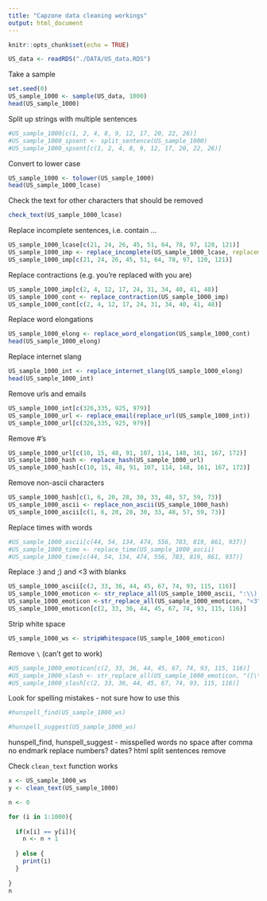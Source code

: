 ```yaml
---
title: "Capzone data cleaning workings"
output: html_document
---
```


```r
knitr::opts_chunk$set(echo = TRUE)
```

```r
US_data <- readRDS("./DATA/US_data.RDS")
```

Take a sample
```r
set.seed(0)
US_sample_1000 <- sample(US_data, 1000)
head(US_sample_1000)
```

Split up strings with multiple sentences
```r
#US_sample_1000[c(1, 2, 4, 8, 9, 12, 17, 20, 22, 26)]
#US_sample_1000_spsent <- split_sentence(US_sample_1000)
#US_sample_1000_spsent[c(1, 2, 4, 8, 9, 12, 17, 20, 22, 26)]
```

Convert to lower case
```r
US_sample_1000 <- tolower(US_sample_1000)
head(US_sample_1000_lcase)
```

Check the text for other characters that should be removed
```r
check_text(US_sample_1000_lcase)
```

Replace incomplete sentences, i.e. contain ...
```r
US_sample_1000_lcase[c(21, 24, 26, 45, 51, 64, 78, 97, 120, 121)]
US_sample_1000_imp <- replace_incomplete(US_sample_1000_lcase, replacement = " ")
US_sample_1000_imp[c(21, 24, 26, 45, 51, 64, 78, 97, 120, 121)]
```

Replace contractions (e.g. you're replaced with you are)
```r
US_sample_1000_imp[c(2, 4, 12, 17, 24, 31, 34, 40, 41, 48)]
US_sample_1000_cont <- replace_contraction(US_sample_1000_imp)
US_sample_1000_cont[c(2, 4, 12, 17, 24, 31, 34, 40, 41, 48)]
```

Replace word elongations
```r
US_sample_1000_elong <- replace_word_elongation(US_sample_1000_cont)
head(US_sample_1000_elong)
```

Replace internet slang
```r
US_sample_1000_int <- replace_internet_slang(US_sample_1000_elong)
head(US_sample_1000_int)
```

Remove urls and emails
```r
US_sample_1000_int[c(326,335, 925, 979)]
US_sample_1000_url <- replace_email(replace_url(US_sample_1000_int))
US_sample_1000_url[c(326,335, 925, 979)]
```

Remove #'s
```r
US_sample_1000_url[c(10, 15, 48, 91, 107, 114, 148, 161, 167, 172)]
US_sample_1000_hash <- replace_hash(US_sample_1000_url)
US_sample_1000_hash[c(10, 15, 48, 91, 107, 114, 148, 161, 167, 172)]
```

Remove non-ascii characters
```r
US_sample_1000_hash[c(1, 6, 20, 28, 30, 33, 48, 57, 59, 73)]
US_sample_1000_ascii <- replace_non_ascii(US_sample_1000_hash)
US_sample_1000_ascii[c(1, 6, 20, 28, 30, 33, 48, 57, 59, 73)]
```

Replace times with words
```r
#US_sample_1000_ascii[c(44, 54, 134, 474, 556, 783, 819, 861, 937)]
#US_sample_1000_time <- replace_time(US_sample_1000_ascii)
#US_sample_1000_time[c(44, 54, 134, 474, 556, 783, 819, 861, 937)]
```

Replace :) and ;) and <3 with blanks
```r
US_sample_1000_ascii[c(2, 33, 36, 44, 45, 67, 74, 93, 115, 116)]
US_sample_1000_emoticon <- str_replace_all(US_sample_1000_ascii, ":\\)|;\\)", "")
US_sample_1000_emoticon <-str_replace_all(US_sample_1000_emoticon, "<3", "")
US_sample_1000_emoticon[c(2, 33, 36, 44, 45, 67, 74, 93, 115, 116)]
```

Strip white space
```r
US_sample_1000_ws <- stripWhitespace(US_sample_1000_emoticon)
```

Remove `\` (can't get to work)
```r
#US_sample_1000_emoticon[c(2, 33, 36, 44, 45, 67, 74, 93, 115, 116)]
#US_sample_1000_slash <- str_replace_all(US_sample_1000_emoticon, "([\\])", "")
#US_sample_1000_slash[c(2, 33, 36, 44, 45, 67, 74, 93, 115, 116)]
```

Look for spelling mistakes - not sure how to use this
```r
#hunspell_find(US_sample_1000_ws)
```
```r
#hunspell_suggest(US_sample_1000_ws)
```

hunspell_find, hunspell_suggest - misspelled words
no space after comma
no endmark
replace numbers?
dates?
html
split sentences
remove \


Check `clean_text` function works
```r
x <- US_sample_1000_ws
y <- clean_text(US_sample_1000)
```
```r
n <- 0

for (i in 1:1000){
  
  if(x[i] == y[i]){
    n <- n + 1
    
  } else {
    print(i)
  }
  
}
n
```
